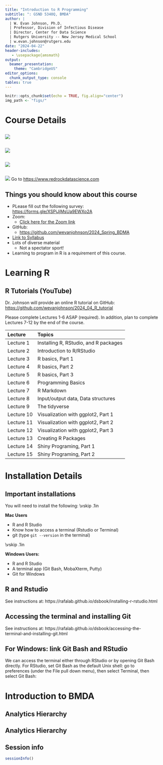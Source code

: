 ```yaml
---
title: "Introduction to R Programming"
subtitle: ": GSND 5340Q, BMDA"
author: | 
  | W. Evan Johnson, Ph.D.
  | Professor, Division of Infectious Disease
  | Director, Center for Data Science
  | Rutgers University -- New Jersey Medical School
  | w.evan.johnson@rutgers.edu
date: "2024-04-22"
header-includes:
   - \usepackage{amsmath}
output: 
  beamer_presentation:
    theme: "CambridgeUS"
editor_options: 
  chunk_output_type: console
tables: true
---
```


```r
knitr::opts_chunk$set(echo = TRUE, fig.align="center")
img_path <- "figs/"
```

# Course Details

## 
\begin{center}
{\Huge\bf Introductions!}
\end{center}

## 

![](figs/rutgers_utah.png)

## 

![](figs/so_utah_1.png)

## 

![](figs/red_rock.png)

## 

![](figs/so_utah_2.png)
Go to [https://www.redrockdatascience.com](https://www.redrockdatascience.com)


## Things you should know about this course

* PLease fill out the following survey: [https://forms.gle/XSPjJjMsUa9EWXo2A](https://forms.gle/XSPjJjMsUa9EWXo2A)
* Zoom: 
    + [Click here for the Zoom link](https://rutgers.zoom.us/j/91292744505?pwd=L1RCWHBkQXdZTkQ5T0g4SWpIYXJIdz09)
* GitHub:
    + [https://github.com/wevanjohnson/2024_Spring_BDMA](https://github.com/wevanjohnson/2024_Spring_BDMA)
* [Link to Syllabus](https://github.com/wevanjohnson/2024_Spring_BDMA/blob/main/BiomedicalDataScience_Syllabus.docx)
* Lots of diverse material
    + Not a spectator sport!
* Learning to program in R is a requirement of this course. 

# Learning R

## R Tutorials (YouTube)
Dr. Johnson will provide an online R tutorial on GitHub: [https://github.com/wevanjohnson/2024_04_R_tutorial](https://github.com/wevanjohnson/2024_04_R_tutorial)

Please complete Lectures 1-6 ASAP (required). In addition, plan to complete Lectures 7-12 by the end of the course.  

\tiny
| Lecture     | Topics                                |
| :-----------| :------------------------------------ |
| Lecture 1   | Installing R, RStudio, and R packages |
| Lecture 2   | Introduction to R/RStudio             |
| Lecture 3   | R basics, Part 1                      |
| Lecture 4   | R basics, Part 2                      |
| Lecture 5   | R basics, Part 3                      |
| Lecture 6   | Programming Basics                    |
| Lecture 7   | R Markdown                            |
| Lecture 8   | Input/output data, Data structures    |
| Lecture 9   | The tidyverse                         |
| Lecture 10  | Visualization with ggplot2, Part 1    |
| Lecture 11  | Visualization with ggplot2, Part 2    |
| Lecture 12  | Visualization with ggplot2, Part 3    |
| Lecture 13  | Creating R Packages                   |
| Lecture 14  | Shiny Programing, Part 1              |
| Lecture 15  | Shiny Programing, Part 2              |


# Installation Details

## Important installations
You will need to install the following: \vskip .1in

**Mac Users**

* R and R Studio
* Know how to access a terminal (Rstudio or Terminal)
* git (type `git --version` in the terminal)

\vskip .1in
	
**Windows Users:**

* R and R Studio
* A terminal app (Git Bash, MobaXterm, Putty)
* Git for Windows

## R and Rstudio

See instructions at: https://rafalab.github.io/dsbook/installing-r-rstudio.html

## Accessing the terminal and installing Git

See instructions at: https://rafalab.github.io/dsbook/accessing-the-terminal-and-installing-git.html

## For Windows: link Git Bash and RStudio

We can access the terminal either through RStudio or by opening Git Bash directly. For RStudio, set Git Bash as the default Unix shell: go to preferences (under the File pull down menu), then select Terminal, then select Git Bash:
\begin{center}
\includegraphics[height=2.5 in]{figs/VirtualBox_Windows-7-Enterprise_23_03_2018_09_38_00.png}
\end{center}

# Introduction to BMDA 

## Analytics Hierarchy
\begin{center}		
	\includegraphics[height=3in]{figs/dataflow1}
\end{center}

## Analytics Hierarchy
\begin{center}		
	\includegraphics[height=3in]{figs/dataflow2}
\end{center}


## Session info
\tiny
```r
sessionInfo()
```

